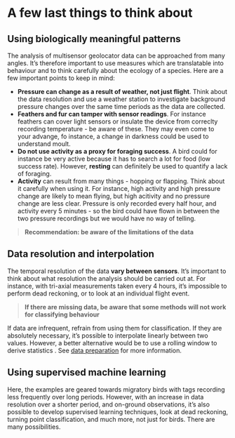 # A few last things to think about {#outook}


## Using biologically meaningful patterns

The analysis of multisensor geolocator data can be approached from many angles. It's therefore important to use measures which are translatable into behaviour and to think carefully about the ecology of a species. Here are a few important points to keep in mind:


   * **Pressure can change as a result of weather, not just flight**. Think about the data resolution and use a weather station to investigate background pressure changes over the same time periods as the data are collected.
   * **Feathers and fur can tamper with sensor readings**. For instance feathers can cover light sensors or insulate the device from correclty recording temperature - be aware of these. They may even come to your advange, fo instance, a change in darkness could be used to understand moult.
   * **Do not use activity as a proxy for foraging success**. A bird could for instance be very active because it has to search a lot for food (low success rate). However, **resting** can definitely be used to quantify a lack of foraging.
   * **Activity** can result from many things - hopping or flapping. Think about it carefully when using it. For instance, high activity and high pressure change are likely to mean flying, but high acitivity and no pressure change are less clear. Pressure is only recorded every half hour, and activity every 5 minutes - so the bird could have flown in between the two pressure recordings but we would have no way of telling.
   
>**Recommendation: be aware of the limitations of the data**

## Data resolution and interpolation

The temporal resolution of the data **vary between sensors**. It's important to think about what resolution the analysis should be carried out at. For instance, with tri-axial measurements taken every 4 hours, it's impossible to perform dead reckoning, or to look at an individual flight event.

>**If there are missing data, be aware that some methods will not work for classifying behaviour**

If data are infrequent, refrain from using them for classification. If they are absolutely necessary, it's possible to interpolate linearly between two values. However, a better alternative would be to use a rolling window to derive statistics . See [data preparation](#dataprep) for more information.

## Using supervised machine learning

Here, the examples are geared towards migratory birds with tags recording less frequently over long periods. However, with an increase in data resolution over a shorter period, and on-ground observations, it's also possible to develop supervised learning techniques, look at dead reckoning, turning point classification, and much more, not just for birds. There are many possibilities.